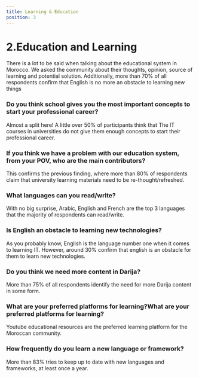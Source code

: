 ```yaml
---
title: Learning & Education
position: 3
---
```


# 2.Education and Learning

There is a lot to be said when talking about the educational system in Morocco. We asked the community about their thoughts, opinion, source of learning and potential solution. Additionally, more than 70% of all respondents confirm that English is no more an obstacle to learning new things

### Do you think school gives you the most important concepts to start your professional career?

Almost a split here! A little over 50% of participants think that The IT courses in universities do not give them enough concepts to start their professional career.

<Chart id="profile-q-7" title={false} />

### If you think we have a problem with our education system, from your POV, who are the main contributors?

This confirms the previous finding, where more than 80% of respondents claim that university learning materials need to be re-thought/refreshed.

<Chart id="profile-q-10" title={false} />

### What languages can you read/write?

With no big surprise, Arabic, English and French are the top 3 languages that the majority of respondents can read/write.

<Chart id="profile-q-11" title={false} />

### Is English an obstacle to learning new technologies?

As you probably know, English is the language number one when it comes to learning IT. However, around 30% confirm that english is an obstacle for them to learn new technologies.

<Chart id="profile-q-12" title={false} />

### Do you think we need more content in Darija?

More than 75% of all respondents identify the need for more Darija content in some form.

<Chart id="profile-q-13" title={false} />

### What are your preferred platforms for learning?What are your preferred platforms for learning?

Youtube educational resources are the preferred learning platform for the Moroccan community.

<Chart id="profile-q-14" title={false} />

### How frequently do you learn a new language or framework?

More than 83% tries to keep up to date with new languages and frameworks, at least once a year.

<Chart id="tech-q-9" title={false} />
